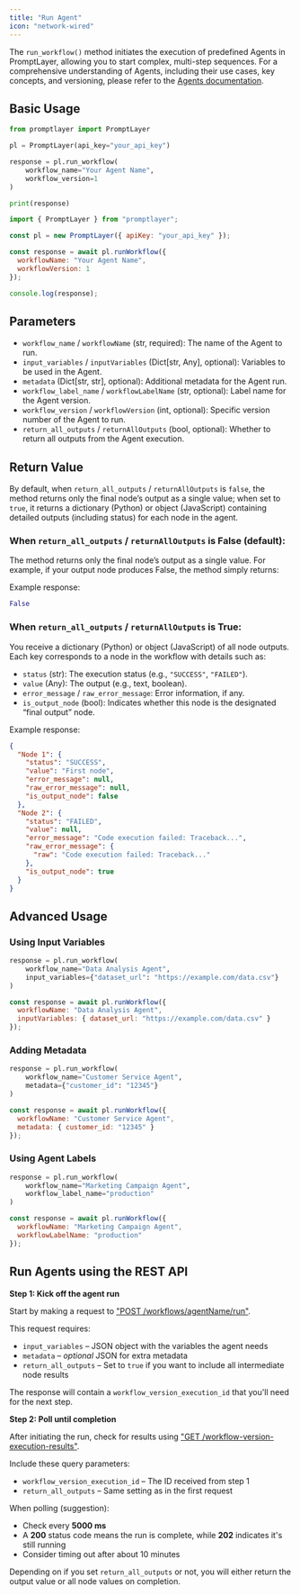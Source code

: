 ```yaml
---
title: "Run Agent"
icon: "network-wired"
---
```


The `run_workflow()` method initiates the execution of predefined Agents in PromptLayer, allowing you to start complex, multi-step sequences. For a comprehensive understanding of Agents, including their use cases, key concepts, and versioning, please refer to the [Agents documentation](/why-promptlayer/agents).

## Basic Usage

<CodeGroup>

```python Python
from promptlayer import PromptLayer

pl = PromptLayer(api_key="your_api_key")

response = pl.run_workflow(
    workflow_name="Your Agent Name",
    workflow_version=1
)

print(response)
```

```js JavaScript
import { PromptLayer } from "promptlayer";

const pl = new PromptLayer({ apiKey: "your_api_key" });

const response = await pl.runWorkflow({
  workflowName: "Your Agent Name",
  workflowVersion: 1
});

console.log(response);
```

</CodeGroup>

## Parameters

- `workflow_name` / `workflowName` (str, required): The name of the Agent to run.
- `input_variables` / `inputVariables` (Dict[str, Any], optional): Variables to be used in the Agent.
- `metadata` (Dict[str, str], optional): Additional metadata for the Agent run.
- `workflow_label_name` / `workflowLabelName` (str, optional): Label name for the Agent version.
- `workflow_version` / `workflowVersion` (int, optional): Specific version number of the Agent to run.
- `return_all_outputs` / `returnAllOutputs` (bool, optional): Whether to return all outputs from the Agent execution.

## Return Value

By default, when `return_all_outputs` / `returnAllOutputs` is `false`, the method returns only the final node’s output as a single value; when set to `true`, it returns a dictionary (Python) or object (JavaScript) containing detailed outputs (including status) for each node in the agent.

### When `return_all_outputs` / `returnAllOutputs` is False (default):

The method returns only the final node’s output as a single value. For example, if your output node produces False, the method simply returns:

Example response:
```python
False
```

### When `return_all_outputs` / `returnAllOutputs` is True:

You receive a dictionary (Python) or object (JavaScript) of all node outputs. Each key corresponds to a node in the workflow with details such as:
- `status` (str): The execution status (e.g., ``"SUCCESS"``, ``"FAILED"``).
- `value` (Any): The output (e.g., text, boolean).
- `error_message` / `raw_error_message`: Error information, if any.
- `is_output_node` (bool): Indicates whether this node is the designated “final output” node.

Example response:
```json
{
  "Node 1": {
    "status": "SUCCESS",
    "value": "First node",
    "error_message": null,
    "raw_error_message": null,
    "is_output_node": false
  },
  "Node 2": {
    "status": "FAILED",
    "value": null,
    "error_message": "Code execution failed: Traceback...",
    "raw_error_message": {
      "raw": "Code execution failed: Traceback..."
    },
    "is_output_node": true
  }
}
```

## Advanced Usage

### Using Input Variables

<CodeGroup>

```python Python
response = pl.run_workflow(
    workflow_name="Data Analysis Agent",
    input_variables={"dataset_url": "https://example.com/data.csv"}
)
```

```js JavaScript
const response = await pl.runWorkflow({
  workflowName: "Data Analysis Agent",
  inputVariables: { dataset_url: "https://example.com/data.csv" }
});
```

</CodeGroup>

### Adding Metadata

<CodeGroup>

```python Python
response = pl.run_workflow(
    workflow_name="Customer Service Agent",
    metadata={"customer_id": "12345"}
)
```

```js JavaScript
const response = await pl.runWorkflow({
  workflowName: "Customer Service Agent",
  metadata: { customer_id: "12345" }
});
```

</CodeGroup>

### Using Agent Labels

<CodeGroup>

```python Python
response = pl.run_workflow(
    workflow_name="Marketing Campaign Agent",
    workflow_label_name="production"
)
```

```js JavaScript
const response = await pl.runWorkflow({
  workflowName: "Marketing Campaign Agent",
  workflowLabelName: "production"
});
```

</CodeGroup>

## Run Agents using the REST API

**Step 1: Kick off the agent run**

Start by making a request to ["POST /workflows/agentName/run"](/reference/run-workflow).

This request requires:
- `input_variables` – JSON object with the variables the agent needs
- `metadata` – *optional* JSON for extra metadata
- `return_all_outputs` – Set to `true` if you want to include all intermediate node results

The response will contain a `workflow_version_execution_id` that you'll need for the next step.


**Step 2: Poll until completion**

After initiating the run, check for results using ["GET /workflow-version-execution-results"](http://localhost:3000/reference/workflow-version-execution-results).

Include these query parameters:
- `workflow_version_execution_id` – The ID received from step 1
- `return_all_outputs` – Same setting as in the first request

When polling (suggestion):
- Check every **5000 ms**
- A **200** status code means the run is complete, while **202** indicates it's still running
- Consider timing out after about 10 minutes

Depending on if you set `return_all_outputs` or not, you will either return the output value or all node values on completion. 
